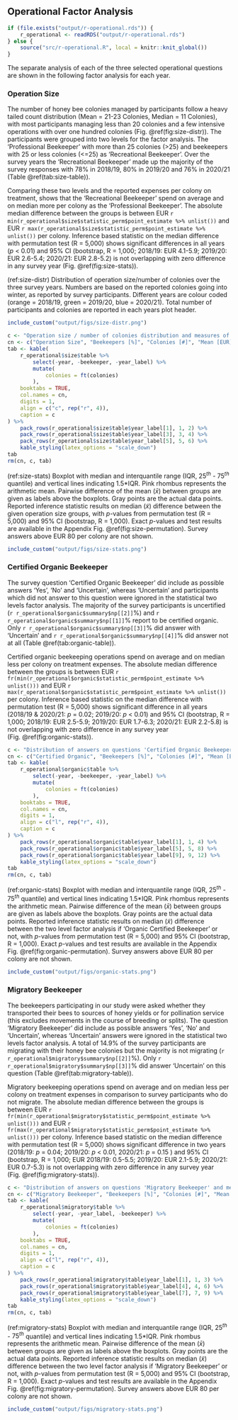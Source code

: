 ## Operational Factor Analysis {#two-level}
```r
if (file.exists("output/r-operational.rds")) {
    r_operational <- readRDS("output/r-operational.rds")
} else {
    source("src/r-operational.R", local = knitr::knit_global())
}
```

The separate analysis of each of the three selected operational questions are shown in the following factor analysis for each year.

### Operation Size {#operational-size-single}

The number of honey bee colonies managed by participants follow a heavy tailed count distribution (Mean = 21-23 Colonies, Median = 11 Colonies), with most participants managing less than 20 colonies and a few intensive operations with over one hundred colonies (Fig.&nbsp;\@ref(fig:size-distr)). The participants were grouped into two levels for the factor analysis. The 'Professional Beekeeper' with more than 25 colonies (>25) and beekeepers with 25 or less colonies (<=25) as 'Recreational Beekeeper'. Over the survey years the 'Recreational Beekeeper' made up the majority of the survey responses with 78% in 2018/19, 80% in 2019/20 and 76% in 2020/21 (Table&nbsp;\@ref(tab:size-table)).

Comparing these two levels and the reported expenses per colony on treatment, shows that the 'Recreational Beekeeper' spend on average and on median more per colony as the 'Professional Beekeeper'. The absolute median difference between the groups is between EUR&nbsp;`r min(r_operational$size$statistic_perm$point_estimate %>% unlist())` and EUR&nbsp;`r max(r_operational$size$statistic_perm$point_estimate %>% unlist())` per colony. Inference based statistic on the median difference with permutation test (R = 5,000) shows significant differences in all years (*p* < 0.01) and 95% CI (bootstrap, R = 1,000; 2018/19: EUR&nbsp;4.1-5.9; 2019/20: EUR&nbsp;2.6-5.4; 2020/21: EUR&nbsp;2.8-5.2) is not overlapping with zero difference in any survey year (Fig.&nbsp;\@ref(fig:size-stats)).

(ref:size-distr) Distribution of operation size/number of colonies over the three survey years. Numbers are based on the reported colonies going into winter, as reported by survey participants. Different years are colour coded (orange = 2018/19, green = 2019/20, blue = 2020/21). Total number of participants and colonies are reported in each years plot header.

```r
include_custom("output/figs/size-distr.png")
```

```r
c <- "Operation size / number of colonies distribution and measures of central tendency over the three survey years. Operation size with 25 or less colonies ('<=25') are denoted as 'Recreational Beekeepers' and with more as 'Professional Beekeepers' ('>25')."
cn <- c("Operation Size", "Beekeepers [%]", "Colonies [#]", "Mean [EUR]", "Median [EUR]")
tab <- kable(
    r_operational$size$table %>%
        select(-year, -beekeeper, -year_label) %>%
        mutate(
            colonies = ft(colonies)
        ),
    booktabs = TRUE,
    col.names = cn,
    digits = 1,
    align = c("c", rep("r", 4)),
    caption = c
) %>%
    pack_rows(r_operational$size$table$year_label[1], 1, 2) %>%
    pack_rows(r_operational$size$table$year_label[3], 3, 4) %>%
    pack_rows(r_operational$size$table$year_label[5], 5, 6) %>%
    kable_styling(latex_options = "scale_down")
tab
rm(cn, c, tab)
```

(ref:size-stats) Boxplot with median and interquantile range (IQR, $25^{th}$ - $75^{th}$ quantile) and vertical lines indicating 1.5\*IQR. Pink rhombus represents the arithmetic mean. Pairwise difference of the mean ($\bar{x}$) between groups are given as labels above the boxplots. Gray points are the actual data points. Reported inference statistic results on median ($\tilde{x}$) difference between the given operation size groups, with *p*-values from permutation test (R = 5,000) and 95% CI (bootstrap, R = 1,000). Exact *p*-values and test results are available in the Appendix Fig.&nbsp;\@ref(fig:size-permutation). Survey answers above EUR 80 per colony are not shown.  

```r
include_custom("output/figs/size-stats.png")
```

### Certified Organic Beekeeper

The survey question 'Certified Organic Beekeeper' did include as possible answers 'Yes', 'No' and 'Uncertain', whereas 'Uncertain' and participants which did not answer to this question were ignored in the statistical two levels factor analysis. The majority of the survey participants is uncertified (`r r_operational$organic$summary$np[[2]]`%) and `r r_operational$organic$summary$np[[1]]`% report to be certified organic. Only `r r_operational$organic$summary$np[[3]]`% did answer with 'Uncertain' and `r r_operational$organic$summary$np[[4]]`% did answer not at all (Table&nbsp;\@ref(tab:organic-table)).

Certified organic beekeeping operations spend on average and on median less per colony on treatment expenses. The absolute median difference between the groups is between EUR&nbsp;`r fr(min(r_operational$organic$statistic_perm$point_estimate %>% unlist()))` and EUR&nbsp;`r max(r_operational$organic$statistic_perm$point_estimate %>% unlist())` per colony. Inference based statistic on the median difference with permutation test (R = 5,000) shows significant difference in all years (2018/19 & 2020/21: *p* = 0.02; 2019/20: *p* < 0.01) and 95% CI (bootstrap, R = 1,000; 2018/19: EUR&nbsp;2.5-5.9; 2019/20: EUR&nbsp;1.7-6.3; 2020/21: EUR&nbsp;2.2-5.8) is not overlapping with zero difference in any survey year (Fig.&nbsp;\@ref(fig:organic-stats)).

```r
c <- "Distribution of answers on questions 'Certified Organic Beekeeper' and measures of central tendency over the three survey years."
cn <- c("Certified Organic", "Beekeepers [%]", "Colonies [#]", "Mean [EUR]", "Median [EUR]")
tab <- kable(
    r_operational$organic$table %>%
        select(-year, -beekeeper, -year_label) %>%
        mutate(
            colonies = ft(colonies)
        ),
    booktabs = TRUE,
    col.names = cn,
    digits = 1,
    align = c("l", rep("r", 4)),
    caption = c
) %>%
    pack_rows(r_operational$organic$table$year_label[1], 1, 4) %>%
    pack_rows(r_operational$organic$table$year_label[5], 5, 8) %>%
    pack_rows(r_operational$organic$table$year_label[9], 9, 12) %>%
    kable_styling(latex_options = "scale_down")
tab
rm(cn, c, tab)
```

(ref:organic-stats) Boxplot with median and interquantile range (IQR, $25^{th}$ - $75^{th}$ quantile) and vertical lines indicating 1.5\*IQR. Pink rhombus represents the arithmetic mean. Pairwise difference of the mean ($\bar{x}$) between groups are given as labels above the boxplots. Gray points are the actual data points. Reported inference statistic results on median ($\tilde{x}$) difference between the two level factor analysis if 'Organic Certified Beekeeper' or not, with *p*-values from permutation test (R = 5,000) and 95% CI (bootstrap, R = 1,000). Exact *p*-values and test results are available in the Appendix Fig.&nbsp;\@ref(fig:organic-permutation). Survey answers above EUR 80 per colony are not shown.  

```r
include_custom("output/figs/organic-stats.png")
```

### Migratory Beekeeper

The beekeepers participating in our study were asked whether they transported their bees to sources of honey yields or for pollination service (this excludes movements in the course of breeding or splits). The question 'Migratory Beekeeper' did include as possible answers 'Yes', 'No' and 'Uncertain', whereas 'Uncertain' answers were ignored in the statistical two levels factor analysis. A total of 14.9% of the survey participants are migrating with their honey bee colonies but the majority is not migrating (`r r_operational$migratory$summary$np[[2]]`%). Only `r r_operational$migratory$summary$np[[3]]`% did answer 'Uncertain' on this question (Table&nbsp;\@ref(tab:migratory-table)).

Migratory beekeeping operations spend on average and on median less per colony on treatment expenses in comparison to survey participants who do not migrate. The absolute median difference between the groups is between EUR&nbsp;`r fr(min(r_operational$migratory$statistic_perm$point_estimate %>% unlist()))` and EUR&nbsp;`r fr(max(r_operational$migratory$statistic_perm$point_estimate %>% unlist()))` per colony. Inference based statistic on the median difference with permutation test (R = 5,000) shows significant difference in two years (2018/19: *p* = 0.04; 2019/20: *p* < 0.01, 2020/21: *p* = 0.15 ) and 95% CI (bootstrap, R = 1,000; EUR&nbsp;2018/19: 0.5-5.5; 2019/20: EUR&nbsp;2.1-5.9; 2020/21: EUR&nbsp;0.7-5.3) is not overlapping with zero difference in any survey year (Fig.&nbsp;\@ref(fig:migratory-stats)).

```r
c <- "Distribution of answers on questions 'Migratory Beekeeper' and measures of central tendency over the three survey years."
cn <- c("Migratory Beekeeper", "Beekeepers [%]", "Colonies [#]", "Mean [EUR]", "Median [EUR]")
tab <- kable(
    r_operational$migratory$table %>%
        select(-year, -year_label, -beekeeper) %>%
        mutate(
            colonies = ft(colonies)
        ),
    booktabs = TRUE,
    col.names = cn,
    digits = 1,
    align = c("l", rep("r", 4)),
    caption = c
) %>%
    pack_rows(r_operational$migratory$table$year_label[1], 1, 3) %>%
    pack_rows(r_operational$migratory$table$year_label[4], 4, 6) %>%
    pack_rows(r_operational$migratory$table$year_label[7], 7, 9) %>%
    kable_styling(latex_options = "scale_down")
tab
rm(cn, c, tab)
```

(ref:migratory-stats) Boxplot with median and interquantile range (IQR, $25^{th}$ - $75^{th}$ quantile) and vertical lines indicating 1.5\*IQR. Pink rhombus represents the arithmetic mean. Pairwise difference of the mean ($\bar{x}$) between groups are given as labels above the boxplots. Gray points are the actual data points. Reported inference statistic results on median ($\tilde{x}$) difference between the two level factor analysis if 'Migratory Beekeeper' or not, with *p*-values from permutation test (R = 5,000) and 95% CI (bootstrap, R = 1,000). Exact *p*-values and test results are available in the Appendix Fig.&nbsp;\@ref(fig:migratory-permutation). Survey answers above EUR 80 per colony are not shown. 

```r
include_custom("output/figs/migratory-stats.png")
```

